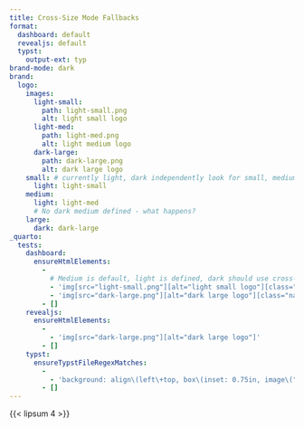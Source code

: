 ```yaml
---
title: Cross-Size Mode Fallbacks
format:
  dashboard: default
  revealjs: default
  typst:
    output-ext: typ
brand-mode: dark
brand:
  logo:
    images:
      light-small:
        path: light-small.png
        alt: light small logo
      light-med:
        path: light-med.png
        alt: light medium logo
      dark-large:
        path: dark-large.png
        alt: dark large logo
    small: # currently light, dark independently look for small, medium, large
      light: light-small
    medium:
      light: light-med
      # No dark medium defined - what happens?
    large:
      dark: dark-large
_quarto:
  tests:
    dashboard:
      ensureHtmlElements:
        -
          # Medium is default, light is defined, dark should use cross-size fallback
          - 'img[src="light-small.png"][alt="light small logo"][class="navbar-logo light-content d-inline-block"]'
          - 'img[src="dark-large.png"][alt="dark large logo"][class="navbar-logo dark-content d-inline-block"]'
        - []
    revealjs:
      ensureHtmlElements:
        -
          - 'img[src="dark-large.png"][alt="dark large logo"]'
        - []
    typst:
      ensureTypstFileRegexMatches:
        -
          - 'background: align\(left\+top, box\(inset: 0.75in, image\("dark-large.png", width: 1\.5in, alt: "dark large logo"\)\)'
        - []
---
```


{{< lipsum 4 >}}